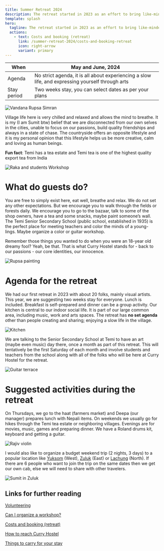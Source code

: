 ```yaml
---
title: Summer Retreat 2024
description: The retreat started in 2023 as an effort to bring like-minded people to experience the slow life, bring their arts and creative endeavors, walk in the tea garden or forests, meet local people and generally be happy and healthy. That’s it, no other agenda. If we can create some art, share music, work with the local public school, our goal will be accomplished!
template: splash
hero:
  tagline: The retreat started in 2023 as an effort to bring like-minded people to experience the slow life, bring their arts and creative endeavors, walk in the tea garden or forests, meet local people and generally be happy and healthy. That’s it, no other agenda. If we can create some art, share music, work with the local public school, our goal will be accomplished!
  actions:
    - text: Costs and booking (retreat)
      link: /summer-retreat-2024/costs-and-booking-retreat
      icon: right-arrow
      variant: primary
---
```


| When        | May and June, 2024                                                                               |
| ----------- | ------------------------------------------------------------------------------------------------ |
| Agenda      | No strict agenda, it is all about experiencing a slow life, and expressing yourself through arts |
| Stay period | Two weeks stay, you can select dates as per your plans                                           |

![Vandana Rupsa Simran](../../../assets/Vandana_Rupsa_Simran.jpg)

Village life here is very chilled and relaxed and allows the mind to breathe. It is my (I am Sumit btw) belief that we are disconnected from our own selves in the cities, unable to focus on our passions, build quality friendships and always in a state of chase. The countryside offers an opposite lifestyle and it is my personal opinion that this lifestyle helps us be more creative, calm and loving as human beings.

**Fun fact**: Temi has a tea estate and Temi tea is one of the highest quality export tea from India

![Raka and students Workshop](../../../assets/Raka_and_students_Workshop.jpg)

# What do guests do?

You are free to simply exist here, eat well, breathe and relax. We do not set any other expectations. But we encourage you to walk through the fields or forests daily. We encourage you to go to the bazaar, talk to some of the shop owners, have a tea and some snacks, maybe paint someone’s wall. The Temi Senior Secondary School (public school, established in 1935) is the perfect place for meeting teachers and color the minds of a young-lings. Maybe organize a color or guitar workshop.

Remember those things you wanted to do when you were an 18-year old dreamy fool? Yeah, be that. That is what Curry Hostel stands for - back to our passions - our core identities, our innocence.

![Rupsa painting](../../../assets/Rupsa_painting.jpg)

# Agenda for the retreat

We had our first retreat in 2023 with about 20 folks, mainly visual artists. This year, we are suggesting two weeks stay for everyone. Lunch is included. Breakfast is self-prepared and dinner can be a group activity. Our kitchen is central to our indoor social life. It is part of our large common area, including music, work and arts spaces. The retreat has **no set agenda** other than people creating and sharing; enjoying a slow life in the village.

![Kitchen](../../../assets/Kitchen.jpg)

We are talking to the Senior Secondary School at Temi to have an art (maybe even music) day there, once a month as part of this retreat. This will tentatively be the first Saturday of each month and involve students and teachers from the school along with all of the folks who will be here at Curry Hostel for the retreat.

![Guitar terrace](../../../assets/Guitar_terrace.jpg)

# Suggested activities during the retreat

On Thursdays, we go to the haat (farmers market) and Deepa (our manager) prepares lunch with Nepali items. On weekends we usually go for hikes through the Temi tea estate or neighboring villages. Evenings are for movies, music, games and preparing dinner. We have a Roland drums kit, keyboard and getting a guitar.

![Rajiv violin](../../../assets/Rajiv_violin.jpg)

I would also like to organize a budget weekend trip (2 nights, 3 days) to a popular location like [Yuksom](https://en.wikipedia.org/wiki/Yuksom) (West), [Zuluk](https://en.wikipedia.org/wiki/Dzuluk) (East) or [Lachung](https://en.wikipedia.org/wiki/Lachung) (North). If there are 6 people who want to join the trip on the same dates then we get our own cab, else we will need to share with other travelers.

![Sumit in Zuluk](../../../assets/Sumit_Zuluk.jpg)

## Links for further reading

[Volunteering](https://www.notion.so/Volunteering-31f56fae699d4f808742371abfc2ac84?pvs=21)

[Can I organize a workshop?](https://www.notion.so/Can-I-organize-a-workshop-e35cd09d06d646e181696b57040e7ea2?pvs=21)

[Costs and booking (retreat)](https://www.notion.so/Costs-and-booking-retreat-1100fe316ad6407b9508d5a5f12e5690?pvs=21)

[How to reach Curry Hostel](https://www.notion.so/How-to-reach-Curry-Hostel-af822174da754bb9b97bb61ec4927f53?pvs=21)

[Things to carry for your stay](https://www.notion.so/Things-to-carry-for-your-stay-3e0653fb06e0450a8cc5355be1fcf9d8?pvs=21)
